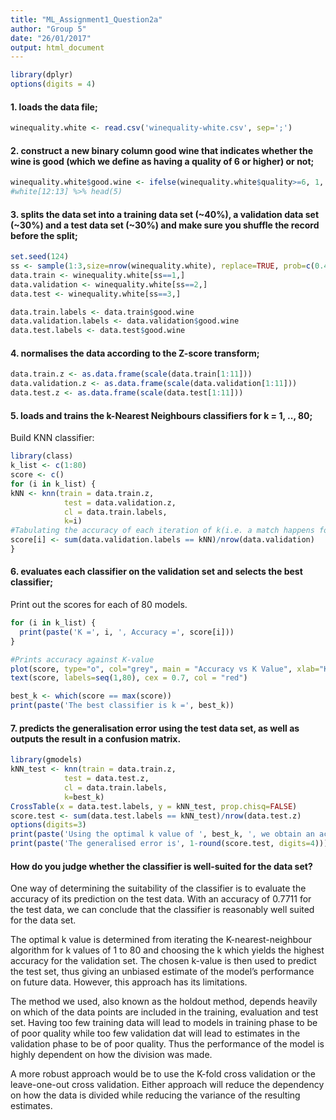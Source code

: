 ```yaml
---
title: "ML_Assignment1_Question2a"
author: "Group 5"
date: "26/01/2017"
output: html_document
---
```


```r
library(dplyr)
options(digits = 4)
```

#### 1. loads the data file;

```r
winequality.white <- read.csv('winequality-white.csv', sep=';')
```

#### 2. construct a new binary column good wine that indicates whether the wine is good (which we define as having a quality of 6 or higher) or not;

```r
winequality.white$good.wine <- ifelse(winequality.white$quality>=6, 1, 0)
#white[12:13] %>% head(5)
```

#### 3. splits the data set into a training data set (~40%), a validation data set (~30%) and a test data set (~30%) and make sure you shuffle the record before the split;

```r
set.seed(124)
ss <- sample(1:3,size=nrow(winequality.white), replace=TRUE, prob=c(0.4,0.3,0.3))
data.train <- winequality.white[ss==1,]
data.validation <- winequality.white[ss==2,]
data.test <- winequality.white[ss==3,]

data.train.labels <- data.train$good.wine  
data.validation.labels <- data.validation$good.wine
data.test.labels <- data.test$good.wine
```

#### 4. normalises the data according to the Z-score transform;
```r
data.train.z <- as.data.frame(scale(data.train[1:11])) 
data.validation.z <- as.data.frame(scale(data.validation[1:11]))
data.test.z <- as.data.frame(scale(data.test[1:11]))
```


#### 5. loads and trains the k-Nearest Neighbours classifiers for k = 1, .., 80;
Build KNN classifier:
```r
library(class)
k_list <- c(1:80)
score <- c()
for (i in k_list) {
kNN <- knn(train = data.train.z, 
            test = data.validation.z, 
            cl = data.train.labels,
            k=i)
#Tabulating the accuracy of each iteration of k(i.e. a match happens for 1-1 or 0-0) which is divided by the total number of records in validation data 
score[i] <- sum(data.validation.labels == kNN)/nrow(data.validation)
}
```

#### 6. evaluates each classifier on the validation set and selects the best classifier;

Print out the scores for each of 80 models.
```r
for (i in k_list) {
  print(paste('K =', i, ', Accuracy =', score[i]))
}

#Prints accuracy against K-value
plot(score, type="o", col="grey", main = "Accuracy vs K Value", xlab="K Value", ylab = "Accuracy")
text(score, labels=seq(1,80), cex = 0.7, col = "red")
```


```r
best_k <- which(score == max(score))
print(paste('The best classifier is k =', best_k))
```


#### 7. predicts the generalisation error using the test data set, as well as outputs the result in a confusion matrix.

```r
library(gmodels)
kNN_test <- knn(train = data.train.z, 
            test = data.test.z, 
            cl = data.train.labels, 
            k=best_k)
CrossTable(x = data.test.labels, y = kNN_test, prop.chisq=FALSE)
score.test <- sum(data.test.labels == kNN_test)/nrow(data.test.z)
options(digits=3)
print(paste('Using the optimal k value of ', best_k, ', we obtain an accuracy of ', round(score.test, digits=4), 'for the test set.'))
print(paste('The generalised error is', 1-round(score.test, digits=4)))
```

#### How do you judge whether the classifier is well-suited for the data set?
One way of determining the suitability of the classifier is to evaluate the accuracy of its prediction on the test data. With an accuracy of 0.7711 for the test data, we can conclude that the classifier is reasonably well suited for the data set.

The optimal k value is determined from iterating the K-nearest-neighbour algorithm for k values of 1 to 80 and choosing the k which yields the highest accuracy for the validation set. The chosen k-value is then used to predict the test set, thus giving an unbiased estimate of the model's performance on future data. However, this approach has its limitations. 

The method we used, also known as the holdout method, depends heavily on which of the data points are included in the training, evaluation and test set. Having too few training data will lead to models in training phase to be of poor quality while too few validation dat will lead to estimates in the validation phase to be of poor quality. Thus the performance of the model is highly dependent on how the division was made. 

A more robust approach would be to use the K-fold cross validation or the leave-one-out cross validation. Either approach will reduce the dependency on how the data is divided while reducing the variance of the resulting estimates. 
